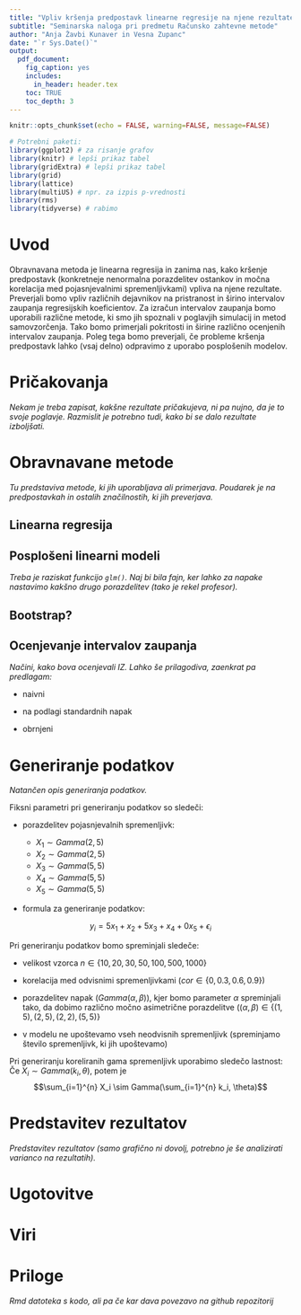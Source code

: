 ---
title: "Vpliv kršenja predpostavk linearne regresije na njene rezultate"
subtitle: "Seminarska naloga pri predmetu Računsko zahtevne metode"
author: "Anja Žavbi Kunaver in Vesna Zupanc"
date: "`r Sys.Date()`"
output:
  pdf_document:
    fig_caption: yes
    includes:
      in_header: header.tex
    toc: TRUE
    toc_depth: 3
---

```{r setup, include=FALSE}
knitr::opts_chunk$set(echo = FALSE, warning=FALSE, message=FALSE)
```

```{r}
# Potrebni paketi:
library(ggplot2) # za risanje grafov
library(knitr) # lepši prikaz tabel
library(gridExtra) # lepši prikaz tabel
library(grid)
library(lattice)
library(multiUS) # npr. za izpis p-vrednosti
library(rms)
library(tidyverse) # rabimo
```


\pagebreak

# Uvod

Obravnavana metoda je linearna regresija in zanima nas, kako kršenje predpostavk (konkretneje nenormalna porazdelitev ostankov in močna korelacija med pojasnjevalnimi spremenljivkami) vpliva na njene rezultate.
Preverjali bomo vpliv različnih dejavnikov na pristranost in širino intervalov zaupanja regresijskih koeficientov.
Za izračun intervalov zaupanja bomo uporabili različne metode, ki smo jih spoznali v poglavjih simulacij in metod samovzorčenja. Tako bomo primerjali pokritosti in širine različno ocenjenih intervalov zaupanja.
Poleg tega bomo preverjali, če probleme kršenja predpostavk lahko (vsaj delno) odpravimo z uporabo posplošenih modelov.

# Pričakovanja

*Nekam je treba zapisat, kakšne rezultate pričakujeva, ni pa nujno, da je to svoje poglavje.*
*Razmislit je potrebno tudi, kako bi se dalo rezultate izboljšati.*

# Obravnavane metode

*Tu predstaviva metode, ki jih uporabljava ali primerjava. Poudarek je na predpostavkah in ostalih značilnostih, ki jih preverjava.*

## Linearna regresija

## Posplošeni linearni modeli

*Treba je raziskat funkcijo `glm()`. Naj bi bila fajn, ker lahko za napake nastavimo kakšno drugo porazdelitev (tako je rekel profesor).*

## Bootstrap?

## Ocenjevanje intervalov zaupanja

*Načini, kako bova ocenjevali IZ. Lahko še prilagodiva, zaenkrat pa predlagam:*

- naivni

- na podlagi standardnih napak

- obrnjeni


# Generiranje podatkov

*Natančen opis generiranja podatkov.*

Fiksni parametri pri generiranju podatkov so sledeči:

- porazdelitev pojasnjevalnih spremenljivk:
  
  * $X_1 \sim Gamma(2,5)$
  * $X_2 \sim Gamma(2,5)$
  * $X_3 \sim Gamma(5,5)$
  * $X_4 \sim Gamma(5,5)$
  * $X_5 \sim Gamma(5,5)$

- formula za generiranje podatkov:

$$y_i = 5x_1 + x_2 + 5x_3 + x_4 + 0x_5 + \epsilon_i $$

Pri generiranju podatkov bomo spreminjali sledeče:

- velikost vzorca $n \in \{10, 20, 30, 50, 100, 500, 1000\}$

- korelacija med odvisnimi spremenljivkami ($cor \in \{0, 0.3, 0.6, 0.9\}$)

- porazdelitev napak ($Gamma(\alpha, \beta)$), kjer bomo parameter $\alpha$ spreminjali tako, da dobimo različno močno asimetrične porazdelitve ($(\alpha,\beta) \in \{(1,5), (2,5), (2,2),(5,5)\}$

- v modelu ne upoštevamo vseh neodvisnih spremenljivk (spreminjamo število spremenljivk, ki jih upoštevamo)

Pri generiranju koreliranih gama spremenljivk uporabimo sledečo lastnost: Če $X_i \sim Gamma(k_i, \theta)$, potem je
$$\sum_{i=1}^{n} X_i \sim Gamma(\sum_{i=1}^{n} k_i, \theta)$$

# Predstavitev rezultatov

*Predstavitev rezultatov (samo grafično ni dovolj, potrebno je še analizirati varianco na rezultatih).*

# Ugotovitve

# Viri

# Priloge

*Rmd datoteka s kodo, ali pa če kar dava povezavo na github repozitorij*

